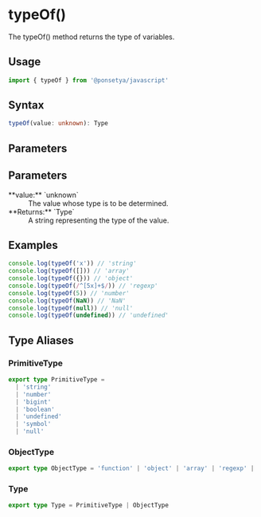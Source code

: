 
# <Badge function /> typeOf()

The typeOf() method returns the type of variables.

## Usage

```ts copy
import { typeOf } from '@ponsetya/javascript'
```

## Syntax

```ts
typeOf(value: unknown): Type
```

## Parameters

## Parameters

<dl>
  <dt>**value:** `unknown`</dt>
  <dd>The value whose type is to be determined.</dd>
  <dt>**Returns:** `Type`</dt>
  <dd>A string representing the type of the value.</dd>
</dl>

## Examples

```ts copy
console.log(typeOf('x')) // 'string'
console.log(typeOf([])) // 'array'
console.log(typeOf({})) // 'object'
console.log(typeOf(/^[5x]+$/)) // 'regexp'
console.log(typeOf(5)) // 'number'
console.log(typeOf(NaN)) // 'NaN'
console.log(typeOf(null)) // 'null'
console.log(typeOf(undefined)) // 'undefined'
```

## Type Aliases

### PrimitiveType

```ts
export type PrimitiveType =
  | 'string'
  | 'number'
  | 'bigint'
  | 'boolean'
  | 'undefined'
  | 'symbol'
  | 'null'
```

### ObjectType

```ts
export type ObjectType = 'function' | 'object' | 'array' | 'regexp' | 'NaN'
```

### Type

```ts
export type Type = PrimitiveType | ObjectType
```
